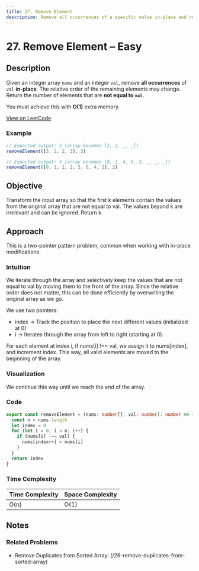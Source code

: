 ```yaml
---
title: 27. Remove Element
description: Remove all occurrences of a specific value in-place and return the count of the remaining elements.
---
```


# 27. Remove Element – Easy

## Description

Given an integer array `nums` and an integer `val`, remove **all occurrences** of `val` **in-place**. The relative order of the remaining elements may change. Return the number of elements that are **not equal to `val`**.

You must achieve this with **O(1)** extra memory.

[View on LeetCode](https://leetcode.com/problems/remove-element/)

### Example

```ts
// Expected output: 2 (array becomes [2, 2, _, _])
removeElement([3, 2, 2, 3], 3)

// Expected output: 5 (array becomes [0, 1, 4, 0, 3, _, _, _])
removeElement([0, 1, 2, 2, 3, 0, 4, 2], 2)
```

## Objective

Transform the input array so that the first k elements contain the values from the original array that are not equal to val. The values beyond k are irrelevant and can be ignored. Return k.

## Approach

This is a two-pointer pattern problem, common when working with in-place modifications.

### Intuition

We iterate through the array and selectively keep the values that are not equal to val by moving them to the front of the array. Since the relative order does not matter, this can be done efficiently by overwriting the original array as we go.

We use two pointers:

- index → Track the position to place the next different values (initialized at 0)
- i → Iterates through the array from left to right (starting at 0).

For each element at index i, if nums[i] !== val, we assign it to nums[index], and increment index. This way, all valid elements are moved to the beginning of the array.

### Visualization

We continue this way until we reach the end of the array.

### Code

```ts
export const removeElement = (nums: number[], val: number): number => {
  const n = nums.length
  let index = 0
  for (let i = 0; i < n; i++) {
    if (nums[i] !== val) {
      nums[index++] = nums[i]
    }
  }
  return index
}
```

### Time Complexity

| Time Complexity | Space Complexity |
| --------------- | ---------------- |
| O(n)            | O(1)             |

## Notes

### Related Problems

- Remove Duplicates from Sorted Array: (/26-remove-duplicates-from-sorted-array)
